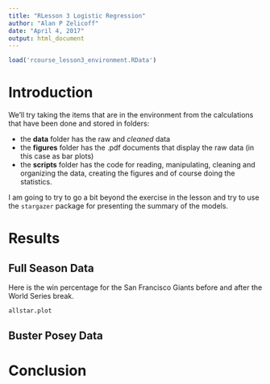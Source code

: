 ```yaml
---
title: "RLesson 3 Logistic Regression"
author: "Alan P Zelicoff"
date: "April 4, 2017"
output: html_document
---
```


```r

load('rcourse_lesson3_environment.RData')

```

# Introduction

We'll try taking the items that are in the environment from the calculations that have been done and stored in folders:

- the **data** folder has the raw and *cleaned* data
- the **figures** folder has the .pdf documents that display the raw data (in this case as bar plots)
- the **scripts** folder has the code for reading, manipulating, cleaning and organizing the data, creating the figures and of course doing the statistics.

I am going to try to go a bit beyond the exercise in the lesson and try to use the `stargazer` package for presenting the summary of the models.


# Results

## Full Season Data
Here is the win percentage for the San Francisco Giants before and after the World Series break.


```r
allstar.plot
```


## Buster Posey Data

# Conclusion